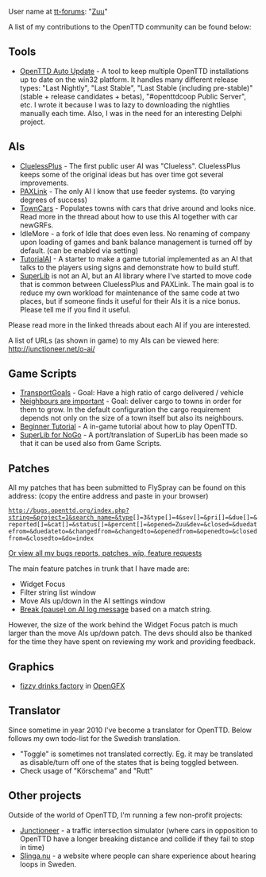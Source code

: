 User name at [http://www.tt-forums.net tt-forums]: "[http://www.tt-forums.net/memberlist.php?mode=viewprofile&u=1226 Zuu]"

A list of my contributions to the OpenTTD community can be found below:

== Tools ==
* [http://users.tt-forums.net/ottdau/ OpenTTD Auto Update] - A tool to keep multiple OpenTTD installations up to date on the win32 platform. It handles many different release types: "Last Nightly", "Last Stable", "Last Stable (including pre-stable)" (stable + release candidates + betas), "#openttdcoop Public Server", etc. I wrote it because I was to lazy to downloading the nightlies manually each time. Also, I was in the need for an interesting Delphi project.

== AIs ==
* [http://www.tt-forums.net/viewtopic.php?f=65&t=41462 CluelessPlus] - The first public user AI was "Clueless". CluelessPlus keeps some of the original ideas but has over time got several improvements.
* [http://www.tt-forums.net/viewtopic.php?f=65&t=41518 PAXLink] - The only AI I know that use feeder systems. (to varying degrees of success)
* [http://www.tt-forums.net/viewtopic.php?f=65&t=42393 TownCars] - Populates towns with cars that drive around and looks nice. Read more in the thread about how to use this AI together with car newGRFs. 
* IdleMore - a fork of Idle that does even less. No renaming of company upon loading of games and bank balance management is turned off by default. (can be enabled via setting)
* [http://www.tt-forums.net/viewtopic.php?f=65&t=55400 TutorialAI] - A starter to make a game tutorial implemented as an AI that talks to the players using signs and demonstrate how to build stuff.
* [http://www.tt-forums.net/viewtopic.php?f=65&t=47525 SuperLib] is not an AI, but an AI library where I've started to move code that is common between CluelessPlus and PAXLink. The main goal is to reduce my own workload for maintenance of the same code at two places, but if someone finds it useful for their AIs it is a nice bonus. Please tell me if you find it useful.

Please read more in the linked threads about each AI if you are interested.

A list of URLs (as shown in game) to my AIs can be viewed here: http://junctioneer.net/o-ai/

== Game Scripts ==
* [http://www.tt-forums.net/viewtopic.php?f=65&t=57877 TransportGoals] - Goal: Have a high ratio of cargo delivered / vehicle
* [http://www.tt-forums.net/viewtopic.php?f=65&t=57963 Neighbours are important] - Goal: deliver cargo to towns in order for them to grow. In the default configuration the cargo requirement depends not only on the size of a town itself but also its neighbours.
* [http://www.tt-forums.net/viewtopic.php?f=65&t=57624 Beginner Tutorial] - A in-game tutorial about how to play OpenTTD.
* [http://www.tt-forums.net/viewtopic.php?f=65&t=47525 SuperLib for NoGo] - A port/translation of SuperLib has been made so that it can be used also from Game Scripts.

== Patches ==
All my patches that has been submitted to FlySpray can be found on this address: (copy the entire address and paste in your browser)
 http://bugs.openttd.org/index.php?string=&project=1&search_name=&type[]=3&type[]=4&sev[]=&pri[]=&due[]=&reported[]=&cat[]=&status[]=&percent[]=&opened=Zuu&dev=&closed=&duedatefrom=&duedateto=&changedfrom=&changedto=&openedfrom=&openedto=&closedfrom=&closedto=&do=index
[http://bugs.openttd.org/index.php?string=&project=1&search_name=&sev=&pri=&due=&reported=&cat=&status=&percent=&opened=Zuu&dev=&closed=&duedatefrom=&duedateto=&changedfrom=&changedto=&openedfrom=&openedto=&closedfrom=&closedto=&do=index Or view all my bugs reports, patches, wip, feature requests]

The main feature patches in trunk that I have made are:
* Widget Focus
* Filter string list window
* Move AIs up/down in the AI settings window
* [[en/Development/Script/Need To Know#break-on-log-message| Break (pause) on AI log message]] based on a match string.

However, the size of the work behind the Widget Focus patch is much larger than the move AIs up/down patch. The devs should also be thanked for the time they have spent on reviewing my work and providing feedback.

== Graphics ==
* [http://www.tt-forums.net/viewtopic.php?p=828341#p828341 fizzy drinks factory] in [[en/Archive/Community/Graphics Replacement|OpenGFX]]

== Translator ==
Since sometime in year 2010 I've become a translator for OpenTTD. Below follows my own todo-list for the Swedish translation.
* "Toggle" is sometimes not translated correctly. Eg. it may be translated as disable/turn off one of the states that is being toggled between.
* Check usage of "Körschema" and "Rutt"

== Other projects ==
Outside of the world of OpenTTD, I'm running a few non-profit projects:
* [http://www.junctioneer.net Junctioneer] - a traffic intersection simulator (where cars in opposition to OpenTTD have a longer breaking distance and collide if they fail to stop in time)
* [http://www.slinga.nu Slinga.nu] - a website where people can share experience about hearing loops in Sweden.